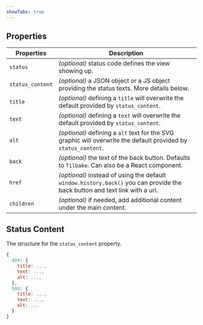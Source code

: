 ```yaml
---
showTabs: true
---
```


## Properties

| Properties       | Description                                                                                                                 |
| ---------------- | --------------------------------------------------------------------------------------------------------------------------- |
| `status`         | _(optional)_ status code defines the view showing up.                                                                        |
| `status_content` | _(optional)_ a JSON object or a JS object providing the status texts. More details below.                                   |
| `title`          | _(optional)_ defining a `title` will overwrite the default provided by `status_content`.                                    |
| `text`           | _(optional)_ defining a `text` will overwrite the default provided by `status_content`.                                     |
| `alt`            | _(optional)_ defining a `alt` text for the SVG graphic will overwrite the default provided by `status_content`.             |
| `back`           | _(optional)_ the text of the back button. Defaults to `Tilbake`. Can also be a React component.                             |
| `href`           | _(optional)_ instead of using the default `window.history.back()` you can provide the back button and text link with a url. |
| `children`       | _(optional)_ if needed, add additional content under the main content.                                                      |

## Status Content

The structure for the `status_content` property.

```js
{
  404: {
    title: ...,
    text: ...,
    alt: ...,
  },
  500: {
    title: ...,
    text: ...,
    alt: ...
  }
}
```